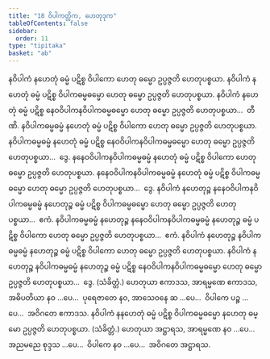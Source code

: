 ```yaml
---
title: "18 ဝိပါကတ္တိက, ဟေတုဒုက"
tableOfContents: false
sidebar:
  order: 11
type: "tipitaka"
basket: "ab"
---
```



<DynamicBreadcrumb />

<Division number="38">

<Paragraph number="90">
နဝိပါကံ နဟေတုံ ဓမ္မံ ပဋိစ္စ ဝိပါကော ဟေတု ဓမ္မော ဥပ္ပဇ္ဇတိ ဟေတုပစ္စယာ. နဝိပါကံ နဟေတုံ ဓမ္မံ ပဋိစ္စ ဝိပါကဓမ္မဓမ္မော ဟေတု ဓမ္မော ဥပ္ပဇ္ဇတိ ဟေတုပစ္စယာ. နဝိပါကံ နဟေတုံ ဓမ္မံ ပဋိစ္စ နေဝဝိပါကနဝိပါကဓမ္မဓမ္မော ဟေတု ဓမ္မော ဥပ္ပဇ္ဇတိ ဟေတုပစ္စယာ…  တီဏိ.
</Paragraph>

<Paragraph number="91">
နဝိပါကဓမ္မဓမ္မံ နဟေတုံ ဓမ္မံ ပဋိစ္စ ဝိပါကော ဟေတု ဓမ္မော ဥပ္ပဇ္ဇတိ ဟေတုပစ္စယာ. နဝိပါကဓမ္မဓမ္မံ နဟေတုံ ဓမ္မံ ပဋိစ္စ နေဝဝိပါကနဝိပါကဓမ္မဓမ္မော ဟေတု ဓမ္မော ဥပ္ပဇ္ဇတိ ဟေတုပစ္စယာ…  ဒွေ.
</Paragraph>

<Paragraph number="92">
နနေဝဝိပါကနဝိပါကဓမ္မဓမ္မံ နဟေတုံ ဓမ္မံ ပဋိစ္စ ဝိပါကော ဟေတု ဓမ္မော ဥပ္ပဇ္ဇတိ ဟေတုပစ္စယာ. နနေဝဝိပါကနဝိပါကဓမ္မဓမ္မံ နဟေတုံ ဓမ္မံ ပဋိစ္စ ဝိပါကဓမ္မဓမ္မော ဟေတု ဓမ္မော ဥပ္ပဇ္ဇတိ ဟေတုပစ္စယာ…  ဒွေ.
</Paragraph>

<Paragraph number="93">
နဝိပါကံ နဟေတုဉ္စ နနေဝဝိပါကနဝိပါကဓမ္မဓမ္မံ နဟေတုဉ္စ ဓမ္မံ ပဋိစ္စ ဝိပါကဓမ္မဓမ္မော ဟေတု ဓမ္မော ဥပ္ပဇ္ဇတိ ဟေတုပစ္စယာ…  ဧကံ.
</Paragraph>

<Paragraph number="94">
နဝိပါကဓမ္မဓမ္မံ နဟေတုဉ္စ နနေဝဝိပါကနဝိပါကဓမ္မဓမ္မံ နဟေတုဉ္စ ဓမ္မံ ပဋိစ္စ ဝိပါကော ဟေတု ဓမ္မော ဥပ္ပဇ္ဇတိ ဟေတုပစ္စယာ…  ဧကံ.
</Paragraph>

<Paragraph number="95">
နဝိပါကံ နဟေတုဉ္စ နဝိပါကဓမ္မဓမ္မံ နဟေတုဉ္စ ဓမ္မံ ပဋိစ္စ ဝိပါကော ဟေတု ဓမ္မော ဥပ္ပဇ္ဇတိ ဟေတုပစ္စယာ. နဝိပါကံ နဟေတုဉ္စ နဝိပါကဓမ္မဓမ္မံ နဟေတုဉ္စ ဓမ္မံ ပဋိစ္စ နေဝဝိပါကနဝိပါကဓမ္မဓမ္မော ဟေတု ဓမ္မော ဥပ္ပဇ္ဇတိ ဟေတုပစ္စယာ…  ဒွေ. (သံခိတ္တံ.) ဟေတုယာ ဧကာဒသ, အာရမ္မဏေ ဧကာဒသ, အဓိပတိယာ နဝ …ပေ…  ပုရေဇာတေ နဝ, အာသေဝနေ ဆ …ပေ…  ဝိပါကေ ပဉ္စ …ပေ…  အဝိဂတေ ဧကာဒသ.
</Paragraph>

<Paragraph number="96">
နဝိပါကံ နနဟေတုံ ဓမ္မံ ပဋိစ္စ ဝိပါကဓမ္မဓမ္မော နဟေတု ဓမ္မော ဥပ္ပဇ္ဇတိ ဟေတုပစ္စယာ. (သံခိတ္တံ.) ဟေတုယာ အဋ္ဌာရသ, အာရမ္မဏေ နဝ …ပေ…  အညမညေ စုဒ္ဒသ …ပေ…  ဝိပါကေ နဝ …ပေ…  အဝိဂတေ အဋ္ဌာရသ.
</Paragraph>
</Division>
